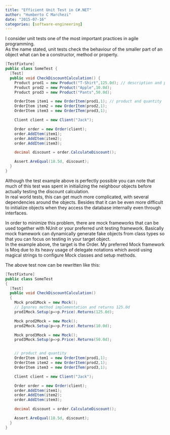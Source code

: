 ```yaml
---
title: "Efficient Unit Test in C#.NET"
author: "Humberto C Marchezi"
date: "2015-07-16"
categories: [software-engineering]
---
```


<div dir="ltr" style="text-align: left;" trbidi="on">

I consider unit tests one of the most important practices in agile
programming.  
As the name stated, unit tests check the behaviour of the smaller part
of an object what can be a constructor, method or property.  

```csharp
[TestFixture]
public class SomeTest {
  [Test]
  public void CheckDiscountCalculation() {
    Product prod1 = new Product("T-Shirt",125.0d); // description and price
    Product prod2 = new Product("Apple",10.0d);
    Product prod3 = new Product("Pants",50.0d);

    OrderItem item1 = new OrderItem(prod1,1); // product and quantity
    OrderItem item2 = new OrderItem(prod2,1);
    OrderItem item3 = new OrderITem(prod3,1);

    Client client = new Client("Jack");

    Order order = new Order(client);
    order.AddItem(item1);
    order.AddItem(item2);
    order.AddItem(item3);

    decimal discount = order.CalculateDiscount();

    Assert.AreEqual(18.5d, discount);        
  }
}
```

  
Although the test example above is perfectly possible you can note that
much of this test was spent in initializing the neighbour objects before
actually testing the discount calculation.  
In real world tests, this can get much more complicated, with several
dependencies around the objects. Besides that it can be even more
difficult to initialize objects when they access the database internally
even through interfaces.  
  
In order to minimize this problem, there are mock frameworks that can be
used together with NUnit or your preferred unit testing framework.
Basically mock framework can dynamically generate fake objects from
class types so that you can focus on testing in your target object.  
In the example above, the target is the Order. My preferred Mock
framework is Moq due to its heavy usage of delegate notations which
avoid using magical strings to configure Mock classes and setup
methods.  
  
The above test now can be rewritten like this:  
  

```csharp
[TestFixture]
public class SomeTest
{
  [Test]
  public void CheckDiscountCalculation()
  {
    Mock prod1Mock = new Mock();
    // Ignores method implementation and returns 125.0d
    prod1Mock.Setup(p=>p.Price).Returns(125.0d); 

    Mock prod2Mock = new Mock();
    prod2Mock.Setup(p=>p.Price).Returns(10.0d);

    Mock prod3Mock = new Mock();
    prod3Mock.Setup(p=>p.Price).Returns(50.0d);


    // product and quantity
    OrderItem item1 = new OrderItem(prod1,1);
    OrderItem item2 = new OrderItem(prod2,1);
    OrderItem item3 = new OrderITem(prod3,1);

    Client client = new Client("Jack");

    Order order = new Order(client);
    order.AddItem(item1);
    order.AddItem(item2);
    order.AddItem(item3);

    decimal discount = order.CalculateDiscount();

    Assert.AreEqual(18.5d, discount);        
  }
}
```

